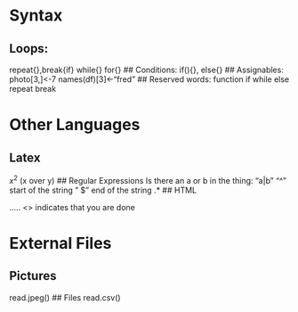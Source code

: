 # Syntax
## Loops:
repeat{},break{if}
while{}
for{}
## Conditions:
if(){}, else{}
## Assignables:
photo[3,]<-7
names(df)[3]<-"fred"
## Reserved words:
function
if
while
else
repeat
break

# Other Languages
## Latex
$x^2$
\frac{x}{y} (x over y)
## Regular Expressions
Is there an a or b in the thing:
"a|b"
"^  " start of the string
"   $" end of the string
.*
## HTML
<div class="span4">
.....
<\div>   indicates that you are done

# External Files
## Pictures
read.jpeg()
## Files
read.csv()

